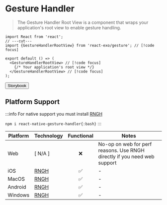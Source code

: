
# Gesture Handler

> The Gesture Handler Root View is a component that wraps your application's root view to enable gesture handling.

```tsx twoslash
import React from 'react';
// ---cut---
import {GestureHandlerRootView} from 'react-exo/gesture'; // [!code focus]

export default () => (
  <GestureHandlerRootView> // [!code focus]
    {/* Your application's root view */}
  </GestureHandlerRootView> // [!code focus]
);
```

<Button href="https://exo.fig.run/?path=/docs/utils-gestures">Storybook</Button>

## Platform Support

:::info
For native support you must install [RNGH](https://docs.swmansion.com/react-native-gesture-handler)

`npm i react-native-gesture-handler{:bash}`
:::

| Platform | Technology | Functional | Notes |
| -------- | ---------- | :--------: | ----- |
| Web | [ N/A ] | ❌ | No-op on web for perf reasons. Use RNGH directly if you need web support |
| iOS | [RNGH](https://docs.swmansion.com/react-native-gesture-handler) | ✅ | - |
| MacOS | [RNGH](https://docs.swmansion.com/react-native-gesture-handler) | ✅ | - |
| Android | [RNGH](https://docs.swmansion.com/react-native-gesture-handler) | ✅ | - |
| Windows | [RNGH](https://docs.swmansion.com/react-native-gesture-handler) | ✅ | - |
